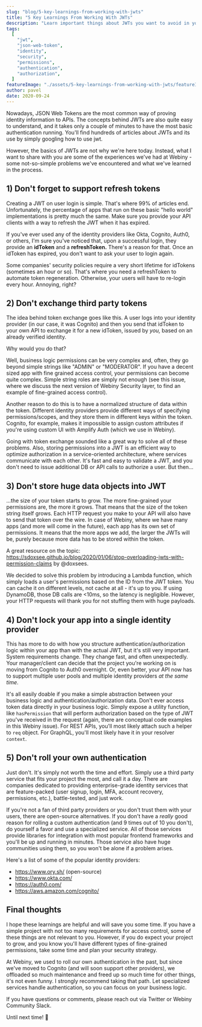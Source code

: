 ```yaml
---
slug: "blog/5-key-learnings-from-working-with-jwts"
title: "5 Key Learnings From Working With JWTs"
description: "Learn important things about JWTs you want to avoid in your projects.  to save time, money and a few headaches."
tags:
  [
    "jwt",
    "json-web-token",
    "identity",
    "security",
    "permissions",
    "authentication",
    "authorization",
  ]
featureImage: "./assets/5-key-learnings-from-working-with-jwts/featureImage.png"
author: pavel
date: 2020-09-24
---
```


Nowadays, JSON Web Tokens are the most common way of proving identity information to APIs. The concepts behind JWTs are also quite easy to understand, and it takes only a couple of minutes to have the most basic authentication running. You'll find hundreds of articles about JWTs and its use by simply googling <ExternalLink href="https://www.google.com/search?q=how+to+use+jwt">how to use jwt</ExternalLink>.

However, the basics of JWTs are not why we're here today. Instead, what I want to share with you are some of the experiences we've had at Webiny - some not-so-simple problems we've encountered and what we've learned in the process.

## 1) Don't forget to support refresh tokens

Creating a JWT on user login is simple. That's where 99% of articles end. Unfortunately, the percentage of apps that run on these basic "hello world" implementations is pretty much the same. Make sure you provide your API clients with a way to refresh the JWT when it has expired.

If you've ever used any of the identity providers like Okta, Cognito, Auth0, or others, I'm sure you've noticed that, upon a successful login, they provide an **idToken** and a **refreshToken.** There's a reason for that. Once an idToken has expired, you don't want to ask your user to login again.

Some companies' security policies require a very short lifetime for idTokens (sometimes an hour or so). That's where you need a refreshToken to automate token regeneration. Otherwise, your users will have to re-login every hour. Annoying, right?

## 2) Don't exchange third party tokens

The idea behind token exchange goes like this. A user logs into your identity provider (in our case, it was Cognito) and then you send that idToken to your own API to exchange it for a new idToken, issued by _you,_ based on an already verified identity.

Why would you do that?

Well, business logic permissions can be very complex and, often, they go beyond simple strings like "ADMIN" or "MODERATOR". If you have a decent sized app with fine grained access control, your permissions can become quite complex. Simple string roles are simply not enough (see <ExternalLink href="https://github.com/webiny/webiny-js/issues/1194">this issue</ExternalLink>, where we discuss the next version of Webiny Security layer, to find an example of fine-grained access control).

Another reason to do this is to have a normalized structure of data within the token. Different identity providers provide different ways of specifying permissions/scopes, and they store them in different keys within the token. Cognito, for example, makes it impossible to assign custom attributes if you're using custom UI with <ExternalLink href="https://docs.amplify.aws/lib/auth/overview/q/platform/js">Amplify Auth</ExternalLink> (which we use in Webiny).

Going with token exchange sounded like a great way to solve all of these problems. Also, storing permissions into a JWT is an efficient way to optimize authorization in a service-oriented architecture, where services communicate with each other. It's fast and easy to validate a JWT, and you don't need to issue additional DB or API calls to authorize a user. But then...

## 3) Don't store huge data objects into JWT

...the size of your token starts to grow. The more fine-grained your permissions are, the more it grows. That means that the size of the token string itself grows. Each HTTP request you make to your API will also have to send that token over the wire. In case of Webiny, where we have many apps (and more will come in the future), each app has its own set of permissions. It means that the more apps we add, the larger the JWTs will be, purely because more data has to be stored within the token.

A great resource on the topic: <ExternalLink href="https://sdoxsee.github.io/blog/2020/01/06/stop-overloading-jwts-with-permission-claims">https://sdoxsee.github.io/blog/2020/01/06/stop-overloading-jwts-with-permission-claims</ExternalLink> by <ExternalLink href="https://twitter.com/doxsees">@doxsees</ExternalLink>.

We decided to solve this problem by introducing a Lambda function, which simply loads a user's permissions based on the ID from the JWT token. You can cache it on different levels, not cache at all - it's up to you. If using DynamoDB, those DB calls are <10ms, so the latency is negligible. However, your HTTP requests will thank you for not stuffing them with huge payloads.

## 4) Don't lock your app into a single identity provider

This has more to do with how you structure authentication/authorization logic within your app than with the actual JWT, but it's still very important. System requirements change. They change fast, and often unexpectedly. Your manager/client can decide that the project you're working on is moving from Cognito to Auth0 overnight. Or, even better, your API now has to support multiple user pools and multiple identity providers _at the same time_.

It's all easily doable if you make a simple abstraction between your business logic and authentication/authorization data. Don't ever access token data directly in your business logic. Simply expose a utility function, like `hasPermission` that will perform authorization based on the type of JWT you've received in the request (again, there are conceptual code examples in <ExternalLink href="https://github.com/webiny/webiny-js/issues/1194">this Webiny issue</ExternalLink>). For REST APIs, you'll most likely attach such a helper to `req` object. For GraphQL, you'll most likely have it in your resolver `context`.

## 5) Don't roll your own authentication

Just don't. It's simply not worth the time and effort. Simply use a third party service that fits your project the most, and call it a day. There are companies dedicated to providing enterprise-grade identity services that are feature-packed (user signup, login, MFA, account recovery, permissions, etc.), battle-tested, and just work.

If you're not a fan of third party providers or you don't trust them with your users, there are open-source alternatives. If you don't have a _really_ good reason for rolling a custom authentication (and 9 times out of 10 you don't), do yourself a favor and use a specialized service. All of those services provide libraries for integration with most popular frontend frameworks and you'll be up and running in minutes. Those service also have huge communities using them, so you won't be alone if a problem arises.

Here's a list of some of the popular identity providers:
- https://www.ory.sh/ (open-source)
- https://www.okta.com/ 
- https://auth0.com/
- https://aws.amazon.com/cognito/

## Final thoughts

I hope these learnings are helpful and will save you some time. If you have a simple project with not too many requirements for access control, some of these things are not relevant to you. However, if you do expect your project to grow, and you know you'll have different types of fine-grained permissions, take some time and plan your security strategy. 

At Webiny, we used to roll our own authentication in the past, but since we've moved to Cognito (and will soon support other providers), we offloaded so much maintenance and freed up so much time for other things, it's not even funny. I strongly recommend taking that path. Let specialized services handle authentication, so you can focus on your business logic.

If you have questions or comments, please reach out via <ExternalLink href="https://twitter.com/paveldenisjuk">Twitter</ExternalLink> or <ExternalLink href="https://www.webiny.com/slack/">Webiny Community Slack</ExternalLink>.

Until next time! 🍻
